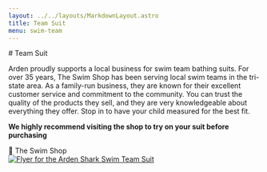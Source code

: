 ```yaml
---
layout: ../../layouts/MarkdownLayout.astro
title: Team Suit
menu: swim-team
---
```



<div class="grid md:grid-cols-2 gap-4 ">
  <div >
# Team Suit

  Arden proudly supports a local business for swim team bathing suits. 
For over 35 years, The Swim Shop has been serving local swim teams 
in the tri-state area. As a family-run business, they are known for
 their excellent customer service and commitment to the community. 
 You can trust the quality of the products they sell, and they are 
 very knowledgeable about everything they offer. Stop in to have 
 your child measured for the best fit.

**We highly recommend visiting the shop to try on your suit before purchasing**

<Link blank={true} href="https://store.theswimshopde.com/products/arden-swim-club" 
 >🛒 The Swim Shop</Link>


  </div>
  <div class="not-prose p-3">
  <a href="https://store.theswimshopde.com/products/arden-swim-club" target="_blank" rel="noopener">
    <Image 
        src={teamSuitImage}
        alt="Flyer for the Arden Shark Swim Team Suit" />
        </a>
  </div>
</div>


